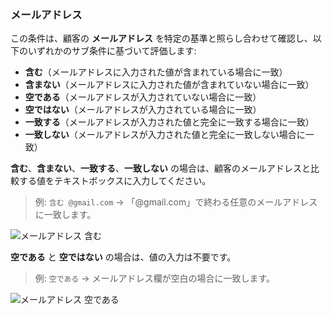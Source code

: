 ### メールアドレス

この条件は、顧客の **メールアドレス** を特定の基準と照らし合わせて確認し、以下のいずれかのサブ条件に基づいて評価します:

- **含む**（メールアドレスに入力された値が含まれている場合に一致）
- **含まない**（メールアドレスに入力された値が含まれていない場合に一致）
- **空である**（メールアドレスが入力されていない場合に一致）
- **空ではない**（メールアドレスが入力されている場合に一致）
- **一致する**（メールアドレスが入力された値と完全に一致する場合に一致）
- **一致しない**（メールアドレスが入力された値と完全に一致しない場合に一致）

**含む**、**含まない**、**一致する**、**一致しない** の場合は、顧客のメールアドレスと比較する値をテキストボックスに入力してください。

> 例: `含む @gmail.com` → 「@gmail.com」で終わる任意のメールアドレスに一致します。

<img
  src="/images/essentials/condition-sets/email-contains.webp"
  alt="メールアドレス 含む"
/>

**空である** と **空ではない** の場合は、値の入力は不要です。

> 例: `空である` → メールアドレス欄が空白の場合に一致します。

<img
  src="/images/essentials/condition-sets/email-empty.webp"
  alt="メールアドレス 空である"
/>
